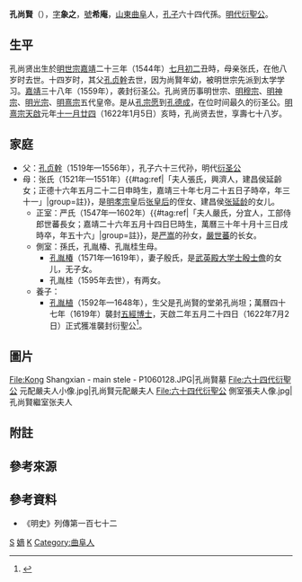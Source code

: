 {{Infobox_officeholder
| name = 孔尚賢
| image name =六十四代衍聖公 孔尚賢衣冠像.jpg
| width =220px
| now =孔子第六十四世孫
| period = 
| Sex = 男
| date of birth =[[嘉靖|嘉靖]]二十三年[[七月初二|七月初二]]丑時<br>{{birth date|1544|7|21}}
| date of death =[[天啟_(明朝)|天啟]]元年[[十一月廿四|十一月廿四]]亥時<br>{{death date and age|1622|1|5|1544|7|21}}
| different name = 象之（表字）<br>希庵（號）
| Native place =[[山東省|山東省]][[兖州府|兖州府]][[曲阜縣|曲阜縣]]
| place of death =
| place of birth =
| spouse = 
| educate = 
| past = 
* 衍聖公 <span style="color: blue;">（1556年-1621年）</span>
| relatives = 
[[孔子|孔子]] （遠祖）<br>
[[孔弘緒|孔弘緒]]（曾祖父）<br>
[[孔聞韶|孔聞韶]] （祖父）<br>
[[孔貞幹|孔貞幹]] （父）
}}
'''孔尚賢'''（{{bd|1544年|7月21日|1622年|1月5日|Kong}}），[[表字|字]]'''象之'''，[[號|號]]'''希庵'''，[[山東|山東]][[曲阜|曲阜]]人，[[孔子|孔子]]六十四代孫。[[明代|明代]][[衍聖公|衍聖公]]。

==生平==
孔尚贤出生於[[明世宗|明世宗]][[嘉靖|嘉靖]]二十三年（1544年）[[七月初二|七月初二]]丑時{{r|jp|page1=10}}，母亲张氏，在他八岁时去世。十四岁时，其父[[孔贞幹|孔贞幹]]去世，因为尚賢年幼，被明世宗先派到太学学习。[[嘉靖|嘉靖]]三十八年（1559年），袭封衍圣公。孔尚贤历事明世宗、[[明穆宗|明穆宗]]、[[明神宗|明神宗]]、[[明光宗|明光宗]]、[[明熹宗|明熹宗]]五代皇帝。是从[[孔宗愿|孔宗愿]]到[[孔德成|孔德成]]，在位时间最久的衍圣公。[[明熹宗|明熹宗]][[天啟_(明朝)|天啟]]元年[[十一月廿四|十一月廿四]]（1622年1月5日）亥時，孔尚贤去世，享壽七十八岁。

==家庭==
*父：[[孔贞幹|孔贞幹]]（1519年—1556年），孔子六十三代孙，明代[[衍圣公|衍圣公]]
*母：张氏（1521年—1551年）{{#tag:ref|「夫人張氏，興濟人，建昌侯延齡女；正德十六年五月二十二日申時生，嘉靖三十年七月二十五日子時卒，年三十一」|group=註}}，是[[明孝宗|明孝宗]]皇后[[孝成敬皇后|张皇后]]的侄女、建昌侯[[張延齡_(明朝)|张延龄]]的女儿。
**正室：严氏（1547年—1602年）{{#tag:ref|「夫人嚴氏，分宜人，工部侍郎世蕃長女；嘉靖二十六年五月十四日巳時生，萬曆三十年十月十三日戌時卒，年五十六」|group=註}}，是[[严嵩|严嵩]]的孙女，[[嚴世蕃|嚴世蕃]]的长女。
**側室：孫氏，孔胤椿、孔胤桂生母。
***[[孔胤椿|孔胤椿]]（1571年—1619年），妻子殷氏，是[[武英殿大学士|武英殿大学士]][[殷士儋|殷士儋]]的女儿，无子女。
***孔胤桂（1595年去世），有两女。
**養子：
***[[孔胤植|孔胤植]]（1592年—1648年），生父是孔尚賢的堂弟孔尚坦；萬曆四十七年（1619年）襲封[[五經博士|五經博士]]，天啟二年五月二十四日（1622年7月2日）正式獲准襲封衍聖公<ref>{{cite web |title=《熹宗哲皇帝實錄》卷二十二，天啟二年五月二十四日 |url=http://sillok.history.go.kr/mc/id/msilok_013_0220_0010_0010_0240_0030 |website=명·청실록（[[明實錄|明]]·[[清實錄|清實錄]]）}}</ref>。

==圖片==
<gallery>
File:Kong Shangxian - main stele - P1060128.JPG|孔尚賢墓
File:六十四代衍聖公 元配嚴夫人小像.jpg|孔尚賢元配嚴夫人
File:六十四代衍聖公 側室張夫人像.jpg|孔尚賢繼室张夫人
</gallery>

==附註==
{{Reflist|2|group=註}}

==參考來源==
{{Reflist|2
|refs=
<ref name=jp>{{cite web |title=《孔氏大宗支譜》 |url=https://www.familysearch.org/search/catalog/1089730 |website=[[FamilySearch|FamilySearch]] |access-date=2020-11-16 |archive-date=2021-01-10 |archive-url=https://web.archive.org/web/20210110113003/https://www.familysearch.org/search/catalog/1089730 |dead-url=no }}</ref>
}}

==參考資料==
*《明史》列傳第一百七十二

{{start box}}
{{s-before|父[[孔貞幹|孔貞幹]]}}
{{s-title|衍聖公|1556年—1622年}}
{{s-after|堂侄[[孔胤植|孔胤植]]}}
{{end box}}
{{衍圣公}}
[[Category:孔姓|S]]
[[Category:孔子六十四代孫|嫡]]
[[Category:明朝衍聖公|K]]
[[Category:曲阜人|Category:曲阜人]]